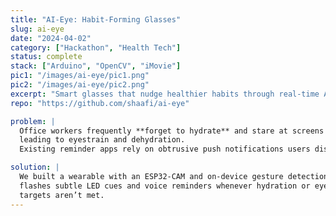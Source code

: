 ---
title: "AI-Eye: Habit-Forming Glasses"
slug: ai-eye
date: "2024-04-02"
category: ["Hackathon", "Health Tech"]
status: complete
stack: ["Arduino", "OpenCV", "iMovie"]
pic1: "/images/ai-eye/pic1.png"
pic2: "/images/ai-eye/pic2.png"
excerpt: "Smart glasses that nudge healthier habits through real-time AI prompts."
repo: "https://github.com/shaafi/ai-eye"

problem: |
  Office workers frequently **forget to hydrate** and stare at screens for hours,
  leading to eyestrain and dehydration.  
  Existing reminder apps rely on obtrusive push notifications users dismiss.

solution: |
  We built a wearable with an ESP32-CAM and on-device gesture detection that
  flashes subtle LED cues and voice reminders whenever hydration or eye-break
  targets aren’t met.
---
